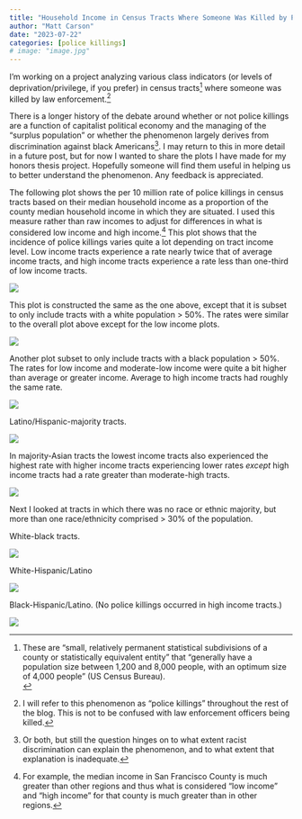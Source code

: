 ```yaml
---
title: "Household Income in Census Tracts Where Someone Was Killed by Police"
author: "Matt Carson"
date: "2023-07-22"
categories: [police killings]
# image: "image.jpg"
---
```


I'm working on a project analyzing various class indicators (or levels of deprivation/privilege, if you prefer) in census tracts[^1] where someone was killed by law enforcement.[^2]

[^1]: These are "small, relatively permanent statistical subdivisions of a county or statistically equivalent entity" that "generally have a population size between 1,200 and 8,000 people, with an optimum size of 4,000 people" (US Census Bureau).\

[^2]: I will refer to this phenomenon as "police killings" throughout the rest of the blog. This is not to be confused with law enforcement officers being killed.

There is a longer history of the debate around whether or not police killings are a function of capitalist political economy and the managing of the "surplus population" or whether the phenomenon largely derives from discrimination against black Americans[^3]. I may return to this in more detail in a future post, but for now I wanted to share the plots I have made for my honors thesis project. Hopefully someone will find them useful in helping us to better understand the phenomenon. Any feedback is appreciated.

[^3]: Or both, but still the question hinges on to what extent racist discrimination can explain the phenomenon, and to what extent that explanation is inadequate.

The following plot shows the per 10 million rate of police killings in census tracts based on their median household income as a proportion of the county median household income in which they are situated. I used this measure rather than raw incomes to adjust for differences in what is considered low income and high income.[^4] This plot shows that the incidence of police killings varies quite a lot depending on tract income level. Low income tracts experience a rate nearly twice that of average income tracts, and high income tracts experience a rate less than one-third of low income tracts.

[^4]: For example, the median income in San Francisco County is much greater than other regions and thus what is considered "low income" and "high income" for that county is much greater than in other regions.

![](images/Tract_income_as_a_percentage_of_county_income-01.svg)

This plot is constructed the same as the one above, except that it is subset to only include tracts with a white population \> 50%. The rates were similar to the overall plot above except for the low income plots.

![](images/white_barplot.png)

Another plot subset to only include tracts with a black population \> 50%. The rates for low income and moderate-low income were quite a bit higher than average or greater income. Average to high income tracts had roughly the same rate.

![](images/black_barplot.png)

Latino/Hispanic-majority tracts.

![](images/hispanic_barplot.png)

In majority-Asian tracts the lowest income tracts also experienced the highest rate with higher income tracts experiencing lower rates *except* high income tracts had a rate greater than moderate-high tracts.

![](images/asian_barplot.png)

Next I looked at tracts in which there was no race or ethnic majority, but more than one race/ethnicity comprised \> 30% of the population.

White-black tracts.

![](images/WB_barplot.png)

White-Hispanic/Latino

![](images/WH_barplot.png)

Black-Hispanic/Latino. (No police killings occurred in high income tracts.)

![](images/BH_barplot.png)
